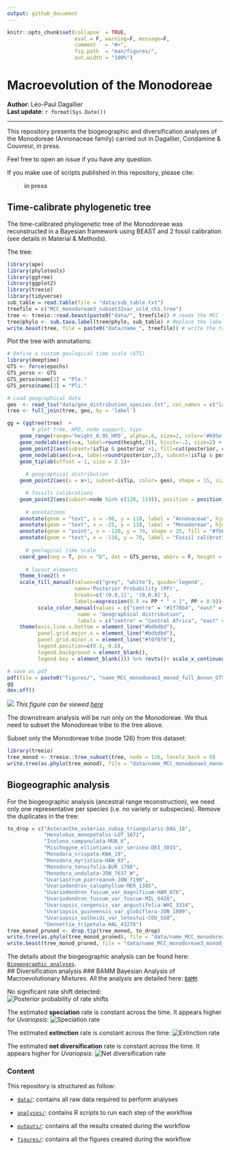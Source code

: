 ```yaml
---
output: github_document
---
```


<!-- README.md is generated from README.Rmd. Please edit that file -->


```r
knitr::opts_chunk$set(collapse  = TRUE,
                      eval = F, warning=F, message=F,
                      comment   = "#>",
                      fig.path  = "man/figures/",
                      out.width = "100%")
```

# Macroevolution of the Monodoreae
**Author**: Léo-Paul Dagallier    
**Last update**: `r format(Sys.Date())`

***

<!-- badges: start -->
<!-- badges: end -->

This repository presents the biogeographic and diversification analyses of the Monodoreae (Annonaceae family) carried out in Dagallier, Condamine & Couvreur, in press.

Feel free to open an issue if you have any question.

If you make use of scripts published in this repository, please cite: 

> **in press**

## Time-calibrate phylogenetic tree
The time-calibrated phylogenetic tree of the Monodoreae was reconstructed in a Bayesian framework using BEAST and 2 fossil calibration (see details in Material & Methods).

The tree:
```r
library(ape)
library(phylotools)
library(ggtree)
library(ggplot2)
library(treeio)
library(tidyverse)
sub_table = read.table(file = "data/sub_table.txt")
treefile = c("MCC_monodoreae3_subset32var_ucld_ch1.tree")
tree <- treeio::read.beast(paste0("data/", treefile)) # reads the MCC tree in BEAST format
tree@phylo <- sub.taxa.label(tree@phylo, sub_table) # Replace the label name
write.beast(tree, file = paste0("data/name_", treefile)) # write the tree back in nexus format
```

Plot the tree with annotations:
```r
# Define a custom geological time scale (GTS)
library(deeptime)
GTS <- force(epochs)
GTS_perso <- GTS
GTS_perso$name[2] = "Ple."
GTS_perso$name[3] = "Pli."

# Load geographical data
geo  <- read_tsv("data/geo_distribution_species.txt", col_names = c("label", "geo"), na = c("", "na"))
tree <- full_join(tree, geo, by = 'label')

gg = (ggtree(tree)  +
        # plot tree, HPD, node support, tips
    geom_range(range='height_0.95_HPD', alpha=.6, size=2, color='#695eff', center = 'height') +
    geom_nodelab(aes(x=x, label=round(height,2)), hjust=-.2, size=2) +
    geom_point2(aes(subset=!isTip & posterior <1, fill=cut(posterior, c(0, 0.9, 1))), shape=21, size=2, stroke = 0.3)+ 
    geom_nodelab(aes(x=x, label=round(posterior,2), subset=!isTip & posterior <1), size=0.8) +
    geom_tiplab(offset = 1, size = 2.5)+
      
      # geographical distribution
    geom_point2(aes(x = x+1, subset=isTip, color= geo), shape = 15, size = 2)+

      # fossils calibrations
    geom_point2(aes(subset=node %in% c(120, 119)), position = position_nudge(y = 4), shape = 25, fill = "#fb6a4a", stroke = 0, size = 3)+
    
      # annotations
    annotate(geom = "text", x = -90, y = 118, label = "Annonaceae", hjust = -0.05, vjust = 1, size = 5)+
    annotate(geom = "text", x = -25, y = 118, label = "Monodoreae", hjust = -0.05, vjust = 1, size = 5)+
    annotate(geom = "point", x = -120, y = 70, shape = 25, fill = "#fb6a4a", stroke = 0, size = 3)+
    annotate(geom = "text", x = -118, y = 70, label = "Fossil calibration point", hjust = 0)+
      
      # geological time scale
    coord_geo(neg = T, pos = "b", dat = GTS_perso, abbrv = F, height = unit(1, "line"), size = 2.7, bord = c(), skip = c( "Holocene"), center_end_labels = T, expand = T)+
    
      # layout elements
    theme_tree2() +
    scale_fill_manual(values=c("grey", "white"), guide='legend', 
                      name='Posterior Probability (PP)', 
                      breaks=c('(0.9,1]', '(0,0.9]'), 
                      labels=expression(0.9 <= PP * " < 1", PP < 0.9))+
          scale_color_manual(values = c("centre" = "#1f78b4", "east" = "#33a02c", "mada" = "#fdbf6f","west" = "#6a3d9a"), na.value = "transparent",
                       name = "Geographical distribution",
                       labels = c("centre" = "Central Africa", "east" = "East Africa", "mada" = "Madagascar","west" = "West Africa"))+
    theme(axis.line.x.bottom = element_line("#bdbdbd"),
          panel.grid.major.x = element_line("#bdbdbd"),
          panel.grid.minor.x = element_line("#f0f0f0"),
          legend.position=c(0.1, 0.8),
          legend.background = element_blank(),
          legend.key = element_blank())) %>% revts()+ scale_x_continuous(labels=abs, breaks = c(0,-20, -40, -60, -80, -100,  -120), limits = c(-120, 30)) +    geom_highlight(node=120, fill="steelblue", alpha=.1, to.bottom = T, xmin = -90) +    geom_highlight(node=126, fill="darkgreen", alpha=.2, to.bottom = T, xmin = -24.9)

# save as pdf
pdf(file = paste0("figures/", "name_MCC_monodoeae3_monod_full_Annon_GTS",".pdf"), width = 13 , height = 10)
gg
dev.off()
```

![](README_files/MCC-Monodoreae-3-full-plot-GTS.png)
*This figure can be viewed [here](figures/name_MCC_monodoeae3_monod_full_Annon_GTS.pdf)*

The downstream analysis will be run only on the Monodoreae. We thus need to subset the Monodoreae tribe to the tree above.

Subset only the Monodoreae tribe (node 126) from this dataset:
```r
library(treeio)
tree_monod <- treeio::tree_subset(tree, node = 126, levels_back = 0)
write.tree(as.phylo(tree_monod), file = "data/name_MCC_monodoeae3_monod.newick")
```


## Biogeographic analysis
For the  biogeographic analysis (ancestral range reconstruction), we need only one representative per species (i.e. no variety or subspecies). Remove the duplicates in the tree:
```r
to_drop = c("Asteranthe_asterias_subsp_triangularis-DAG_10",
            "Hexalobus_monopetalus-LOT_1671",
            "Isolona_campanulata-MUN_6",
            "Mischogyne_elliotiana_var_sericea-DEI_3015",
            "Monodora_crispata-KWA_19",
            "Monodora_myristica-HAW_93",
            "Monodora_tenuifolia-BUR_1798",
            "Monodora_undulata-JON_7637_W",
            "Uvariastrum_pierreanum-JON_7190",
            "Uvariodendron_calophyllum-MER_1385",
            "Uvariodendron_fuscum_var_magnificum-HAM_676",
            "Uvariodendron_fuscum_var_fuscum-MIL_6428",
            "Uvariopsis_congensis_var_angustifolia-WHI_3334",
            "Uvariopsis_guineensis_var_globiflora-JON_1809",
            "Uvariopsis_solheidi_var_letestui-COU_550",
            "Dennettia_tripetala-HAL_43276")
tree_monod_pruned <- drop.tip(tree_monod, to_drop)
write.tree(as.phylo(tree_monod_pruned), file = "data/name_MCC_monodoreae3_monod_pruned.newick")
write.beast(tree_monod_pruned, file = "data/name_MCC_monodoreae3_monod_pruned.tree")
```

The details about the biogeographic analysis can be found here: [`Biogeographic analyses`](Biogeography_DEC.md).  
## Diversification analysis
### BAMM
Bayesian Analysis of Macroevolutionary Mixtures.
All the analysis are detailed here: [`BAMM`](BAMM.md).  

No significant rate shift detected:  
![Posterior probability of rate shifts](BAMM_files/figures/expected-n-shifts-1.png)  

The estimated **speciation** rate is constant across the time. It appears higher for *Uvariopsis*:
![Speciation rate](BAMM_files/figures/speciation-rate-1.png)  

The estimated **extinction** rate is constant across the time:
![Extinction rate](BAMM_files/figures/extinction-rate-1.png)

The estimated **net diversification** rate is constant across the time. It appears higher for *Uvariopsis*:
![Net diversification rate](BAMM_files/figures/net-diversification-rate-1.png)


### Content

This repository is structured as follow:

- [`data/`](https://github.com/LPDagallier/Monodoreae_macroevoluton/tree/master/data):
contains all raw data required to perform analyses

- [`analyses/`](https://github.com/LPDagallier/Monodoreae_macroevoluton/tree/{{branch}}/analyses/):
contains R scripts to run each step of the workflow

- [`outputs/`](https://github.com/LPDagallier/Monodoreae_macroevoluton/tree/{{branch}}/outputs):
contains all the results created during the workflow

- [`figures/`](https://github.com/LPDagallier/Monodoreae_macroevoluton/tree/{{branch}}/figures):
contains all the figures created during the workflow




